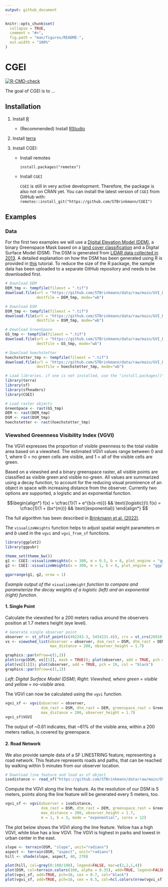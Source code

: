 ```yaml
---
output: github_document
---
```


<!-- README.md is generated from README.Rmd. Please edit that file -->

```r
knitr::opts_chunk$set(
  collapse = TRUE,
  comment = "#>",
  fig.path = "man/figures/README-",
  out.width = "100%"
)
```

# CGEI

<!-- badges: start -->

[![R-CMD-check](https://github.com/STBrinkmann/CGEI/actions/workflows/R-CMD-check.yaml/badge.svg)](https://github.com/STBrinkmann/CGEI/actions/workflows/R-CMD-check.yaml)

<!-- badges: end -->

The goal of CGEI is to ...

## Installation {#installation}

1.  Install [R](https://cran.r-project.org/)

    -   (Recommended) Install [RStudio](https://www.rstudio.com/products/rstudio/download/)

2.  Install [terra](https://github.com/rspatial/terra)

3.  Install CGEI:

    -   Install remotes

        `install.packages("remotes")`

    -   Install `CGEI`

        `CGEI` is still in very active development. Therefore, the package is also not on CRAN yet. You can install the latest version of `CGEI` from GitHub with:\
        `remotes::install_git("https://github.com/STBrinkmann/CGEI")`

## Examples {#examples}

### Data

For the first two examples we will use a [Digital Elevation Model (DEM)](https://opendata.vancouver.ca/explore/dataset/digital-elevation-model), a binary Greenspace Mask based on a [land cover classification](http://www.metrovancouver.org/data) and a Digital Surface Model (DSM). The DSM is generated from [LiDAR data collected in 2013](https://opendata.vancouver.ca/explore/dataset/lidar-2013/). A detailed explanation on how the DSM has been generated using R is provided in [this](https://geobrinkmann.com/post/visible-greenness-exposure/) tutorial. To reduce the size of the R package, the sample data has been uploaded to a separate GitHub repository and needs to be downloaded first.
```r
# Download DEM
DEM_tmp <- tempfile(fileext = ".tif")
download.file(url = "https://github.com/STBrinkmann/data/raw/main/GVI_Data/GVI_DEM.tif",
              destfile = DEM_tmp, mode="wb")

# Download DSM
DSM_tmp <- tempfile(fileext = ".tif")
download.file(url = "https://github.com/STBrinkmann/data/raw/main/GVI_Data/GVI_DSM.tif",
              destfile = DSM_tmp, mode="wb")

# Download GreenSpace
GS_tmp <- tempfile(fileext = ".tif")
download.file(url = "https://github.com/STBrinkmann/data/raw/main/GVI_Data/GVI_GreenSpace.tif",
              destfile = GS_tmp, mode="wb")

# Download hoechstetter
hoechstetter_tmp <- tempfile(fileext = ".tif")
download.file(url = "https://github.com/STBrinkmann/data/raw/main/GVI_Data/hoechstetter.tif",
              destfile = hoechstetter_tmp, mode="wb")
```
```r
# Load libraries. if one is not installed, use the "install.packages()" function
library(terra)
library(sf)
library(sfheaders)
library(CGEI)

# Load raster objects
GreenSpace <- rast(GS_tmp)
DEM <- rast(DEM_tmp)
DSM <- rast(DSM_tmp)
hoechstetter <- rast(hoechstetter_tmp)
```

### Viewshed Greenness Visibility Index (VGVI)

The VGVI expresses the proportion of visible greenness to the total visible area based on a viewshed. The estimated VGVI values range between 0 and 1, where 0 = no green cells are visible, and 1 = all of the visible cells are green.

Based on a viewshed and a binary greenspace raster, all visible points are classified as visible green and visible no-green. All values are summarized using a decay function, to account for the reducing visual prominence of an object in space with increasing distance from the observer. Currently two options are supported, a logistic and an exponential function.

$$\begin{align*} f(x) = \cfrac{1}{1 + e^{b(x-m)}} && \text{(logistic)}\\ f(x) = \cfrac{1}{1 + (bx^{m})} && \text{(exponential)} \end{align*} $$

The full algorithm has been described in [Brinkmann et al. (2022)](https://doi.org/10.5194/agile-giss-3-27-2022).

The `visualizeWeights` function helps to adjust spatial weight parameters *m* and *b* used in the `vgvi` and `vgvi_from_sf` functions.
```r
library(ggplot2)
library(ggpubr)

theme_set(theme_bw())
g1 <- CGEI::visualizeWeights(x = 300, m = 0.5, b = 8, plot_engine = "ggplot2", mode = "logit")
g2 <- CGEI::visualizeWeights(x = 300, m = 1, b = 6, plot_engine = "ggplot2", mode = "exponential")

ggarrange(g1, g2, nrow = 1)
```

*Example output of the* `visualizeWeight` *function to compare and parameterize the decay weights of a logistic (left) and an exponential (right) function.*

#### 1. Single Point

Calculate the viewshed for a 200 meters radius around the observers position at 1.7 meters height (eye level).
```r
# Generate single observer point
observer <- st_sf(sf_point(c(492243.3, 5454231.4)), crs = st_crs(26910))
vs <- viewshed_list(observer = observer, dsm_rast = DSM, dtm_rast = DEM, 
                    max_distance = 200, observer_height = 1.7)
```

```r
graphics::par(mfrow=c(1,2))
plot(crop(DSM, vs[[1]], mask = TRUE)); plot(observer, add = TRUE, pch = 19, col = "black")
plot(vs[[1]]); plot(observer, add = TRUE, pch = 19, col = "black")
graphics::par(mfrow=c(1,1))
```

*Left: Digital Surface Model (DSM); Right: Viewshed, where green = visible and yellow = no-visible area.*

The VGVI can now be calculated using the `vgvi` function.
```r
vgvi_sf <- vgvi(observer = observer, 
                dsm_rast = DSM, dtm_rast = DEM, greenspace_rast = GreenSpace, 
                max_distance = 200, observer_height = 1.7)
vgvi_sf$VGVI
```

The output of \~0.61 indicates, that \~61% of the visible area, within a 200 meters radius, is covered by greenspace.

#### 2. Road Network

We also provide sample data of a SF LINESTRING feature, representing a road network. This feature represents roads and paths, that can be reached by walking within 5 minutes from our observer location.
```r
# Download line feature and load as sf object
isodistance <- read_sf("https://github.com/STBrinkmann/data/raw/main/GVI_Data/isoline.gpkg")
```

Compute the VGVI along the line feature. As the resolution of our DSM is 5 meters, points along the line feature will be generated every 5 meters, too.
```r
vgvi_sf <- vgvi(observer = isodistance, 
                dsm_rast = DSM, dtm_rast = DEM, greenspace_rast = GreenSpace, 
                max_distance = 200, observer_height = 1.7, 
                m = 1, b = 3, mode = "exponential", cores = 12)
```

The plot below shows the VGVI along the line feature. Yellow has a high VGVI, while blue has a low VGVI. The VGVI is highest in parks and lowest in urban center in the east.
```r
slope <- terrain(DSM, "slope", unit="radians")
aspect <- terrain(DSM, "aspect", unit="radians")
hill <- shade(slope, aspect, 40, 270)

plot(hill, col=grey(0:100/100), legend=FALSE, mar=c(2,2,1,4))
plot(DSM, col=terrain.colors(100, alpha = 0.35), add=TRUE, legend=FALSE)
plot(vgvi_sf, add=TRUE, pch=16, cex = 0.7, col="black")
plot(vgvi_sf, add=TRUE, pch=16, cex = 0.5, col=hcl.colors(nrow(vgvi_sf), alpha = 0.8, rev = TRUE))
```
